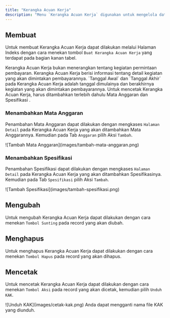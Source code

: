 ```yaml
---
title: "Kerangka Acuan Kerja"
description: "Menu `Kerangka Acuan Kerja` digunakan untuk mengelola data Kerangka Acuan Kerja. Kerangka Acuan Kerja digunakan sebagai dasar untuk melakukan kegiatan yang akan dimintakan pembayarannya."
---
```


## Membuat

Untuk membuat Kerangka Acuan Kerja dapat dilakukan melalui Halaman Indeks dengan cara menekan tombol `Buat Kerangka Acuan Kerja` yang terdapat pada bagian kanan tabel.

<Warning>
    Kerangka Acuan Kerja bukan menerangkan tentang kegiatan permintaan pembayaran. Kerangka Acuan Kerja berisi informasi tentang detail kegiatan yang akan dimintakan pembayarannya.
</Warning>

<Tip>
    `Tanggal Awal` dan `Tanggal Akhir` pada Kerangka Acuan Kerja adalah tanggal dimulainya dan berakhirnya kegiatan yang akan dimintakan pembayarannya.
</Tip>

<Warning>
    Untuk mencetak Kerangka Acuan Kerja, harus ditambahkan terlebih dahulu Mata Anggaran dan Spesifikasi .
</Warning>

### Menambahkan Mata Anggaran

Penambahan Mata Anggaran dapat dilakukan dengan mengkases `Halaman Detail` pada Kerangka Acuan Kerja yang akan ditambahkan Mata Anggarannya. Kemudian pada Tab `Anggaran` pilih Aksi `Tambah`.
<Frame caption="Tampilan Menambahkan MAta Anggaran">
    ![Tambah Mata Anggaran](images/tambah-mata-anggaran.png)
</Frame>

### Menambahkan Spesifikasi

Penambahan Spesifikasi dapat dilakukan dengan mengkases `Halaman Detail` pada Kerangka Acuan Kerja yang akan ditambahkan Spesifikasinya. Kemudian pada Tab `Spesifikasi` pilih Aksi `Tambah`.
<Frame caption="Tampilan Menambahkan Spesifikasi">
    ![Tambah Spesifikasi](images/tambah-spesifikasi.png)
</Frame>

## Mengubah

Untuk mengubah Kerangka Acuan Kerja dapat dilakukan dengan cara menekan `Tombol Sunting` pada record yang akan diubah.

## Menghapus

Untuk menghapus Kerangka Acuan Kerja dapat dilakukan dengan cara menekan `Tombol Hapus` pada record yang akan dihapus.

## Mencetak

Untuk mencetak Kerangka Acuan Kerja dapat dilakukan dengan cara menekan `Tombol Aksi` pada record yang akan dicetak, kemudian pilih `Unduh KAK`.

<Frame caption="Tampilan Cetak KAK">
    ![Unduh KAK](images/cetak-kak.png)
</Frame>

<Tip>
    Anda dapat mengganti nama file KAK yang diunduh.
</Tip>

